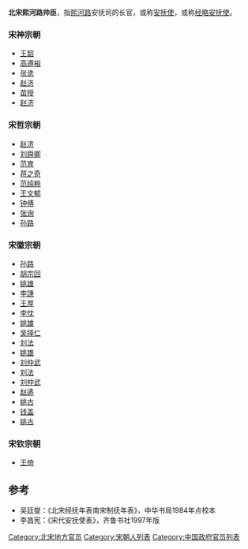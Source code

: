 '''北宋熙河路帅臣'''，指[[熙河路_(熙宁)|熙河路]]安抚司的长官，或称[[安抚使|安抚使]]，或称[[经略安抚使|经略安抚使]]。

===宋神宗朝===
*[[王韶|王韶]]
*[[高遵裕|高遵裕]]
*[[张诜|张诜]]
*[[赵济|赵济]]
*[[苗授|苗授]]
*[[赵济|赵济]]
===宋哲宗朝===
*[[赵济|赵济]]
*[[刘舜卿|刘舜卿]]
*[[范育|范育]]
*[[蒋之奇|蒋之奇]]
*[[范纯粹|范纯粹]]
*[[王文郁|王文郁]]
*[[钟傅|钟傅]]
*[[张询|张询]]
*[[孙路|孙路]]
===宋徽宗朝===
*[[孙路|孙路]]
*[[胡宗回|胡宗回]]
*[[姚雄|姚雄]]
*[[李譓|李譓]]
*[[王厚|王厚]]
*[[李忱|李忱]]
*[[姚雄|姚雄]]
*[[吴择仁|吴择仁]]
*[[刘法|刘法]]
*[[姚雄|姚雄]]
*[[刘仲武|刘仲武]]
*[[刘法|刘法]]
*[[刘仲武|刘仲武]]
*[[赵遹|赵遹]]
*[[姚古|姚古]]
*[[钱盖|钱盖]]
*[[姚古|姚古]]
===宋钦宗朝===

*[[王倚|王倚]]

==参考==
*吴廷燮：《北宋经抚年表南宋制抚年表》，中华书局1984年点校本
*李昌宪：《宋代安抚使表》，齐鲁书社1997年版

[[Category:北宋地方官员|Category:北宋地方官员]]
[[Category:宋朝人列表|Category:宋朝人列表]]
[[Category:中国政府官员列表|Category:中国政府官员列表]]